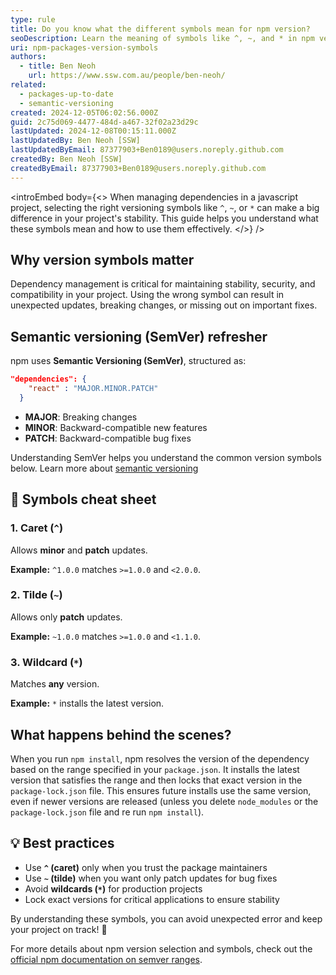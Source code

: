 ```yaml
---
type: rule
title: Do you know what the different symbols mean for npm version?
seoDescription: Learn the meaning of symbols like ^, ~, and * in npm versioning. Understand how to select dependency versions wisely for stable and predictable JavaScript projects.
uri: npm-packages-version-symbols
authors:
  - title: Ben Neoh
    url: https://www.ssw.com.au/people/ben-neoh/
related:
  - packages-up-to-date
  - semantic-versioning
created: 2024-12-05T06:02:56.000Z
guid: 2c75d069-4477-484d-a467-32f02a23d29c
lastUpdated: 2024-12-08T00:15:11.000Z
lastUpdatedBy: Ben Neoh [SSW]
lastUpdatedByEmail: 87377903+Ben0189@users.noreply.github.com
createdBy: Ben Neoh [SSW]
createdByEmail: 87377903+Ben0189@users.noreply.github.com
---
```


<introEmbed
  body={<>
When managing dependencies in a javascript project, selecting the right versioning symbols like `^`, `~`, or `*` can make a big difference in your project's stability. This guide helps you understand what these symbols mean and how to use them effectively.
  </>}
/>
## Why version symbols matter

Dependency management is critical for maintaining stability, security, and compatibility in your project. Using the wrong symbol can result in unexpected updates, breaking changes, or missing out on important fixes.

## Semantic versioning (SemVer) refresher

npm uses **Semantic Versioning (SemVer)**, structured as:

```json
"dependencies": {
    "react" : "MAJOR.MINOR.PATCH"
  }
```

* **MAJOR**: Breaking changes
* **MINOR**: Backward-compatible new features
* **PATCH**: Backward-compatible bug fixes

Understanding SemVer helps you understand the common version symbols below. Learn more about [semantic versioning](/semantic-versioning)

## 🎯 Symbols cheat sheet

### 1. Caret (`^`)

Allows **minor** and **patch** updates.

**Example:** `^1.0.0` matches `>=1.0.0` and `<2.0.0`.

### 2. Tilde (`~`)

Allows only **patch** updates.

**Example:** `~1.0.0` matches `>=1.0.0` and `<1.1.0`.

### 3. Wildcard (`*`)

Matches **any** version.

**Example:** `*` installs the latest version.

## What happens behind the scenes?

When you run `npm install`, npm resolves the version of the dependency based on the range specified in your `package.json`. It installs the latest version that satisfies the range and then locks that exact version in the `package-lock.json` file. This ensures future installs use the same version, even if newer versions are released (unless you delete `node_modules` or the `package-lock.json` file and re run `npm install`).

## 💡 Best practices

* Use **`^` (caret)** only when you trust the package maintainers
* Use **`~` (tilde)** when you want only patch updates for bug fixes
* Avoid **wildcards (`*`)** for production projects
* Lock exact versions for critical applications to ensure stability

By understanding these symbols, you can avoid unexpected error and keep your project on track! 🚀

For more details about npm version selection and symbols, check out the [official npm documentation on semver ranges](https://docs.npmjs.com/cli/v9/configuring-npm/package-json#dependencies).
